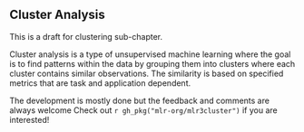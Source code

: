 ## Cluster Analysis {#cluster}

This is a draft for clustering sub-chapter.

Cluster analysis is a type of unsupervised machine learning where the goal is to find patterns within the data by grouping them into clusters where each cluster contains similar observations. 
The similarity is based on specified metrics that are task and application dependent. 

The development is mostly done but the feedback and comments are always welcome
Check out `r gh_pkg("mlr-org/mlr3cluster")` if you are interested!
